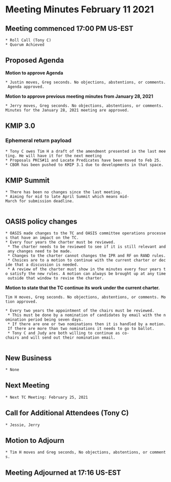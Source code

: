 = Meeting Minutes February 11 2021 =
== Meeting commenced 17:00 PM US-EST ==
 * Roll Call (Tony C)
 * Quorum Achieved

== Proposed Agenda ==

'''Motion to approve Agenda''' 

 * Justin moves, Greg seconds. No objections, abstentions, or comments. Agenda approved.

'''Motion to approve previous meeting minutes from January 28, 2021'''

 * Jerry moves, Greg seconds. No objections, abstentions, or comments. Minutes for the January 28, 2021 meeting are approved.

== KMIP 3.0 ==
=== Ephemeral return payload ===
 * Tony C owes Tim H a draft of the amendment presented in the last meeting. He will have it for the next meeting
 * Proposals PKCS#11 and Locate Predicates have been moved to Feb 25.
 * CBOR has been pushed to KMIP 3.1 due to developments in that space.
 
== KMIP Summit ==
 * There has been no changes since the last meeting.
 * Aiming for mid to late April Summit which means mid-March for submission deadline.
  
== OASIS policy changes ==
 * OASIS made changes to the TC and OASIS committee operations processes that have an impact on the TC.
 * Every four years the charter must be reviewed.
  * The charter needs to be reviewed to see if it is still relevant and any changes need to be made.
  * Changes to the charter cannot changes the IPR and RF on RAND rules.
  * Choices are to a motion to continue with the current charter or decide that a discussion is needed.
  * A review of the charter must show in the minutes every four years to satisfy the new rules. A motion can always be brought up at any time outside that window to revise the charter.  

'''Motion to state that the TC continue its work under the current charter.'''

 Tim H moves, Greg seconds. No objections, abstentions, or comments. Motion approved.

 * Every two years the appointment of the chairs must be reviewed.
  * This must be done by a nomination of candidates by email with the nomination period being seven days.
  * If there are one or two nominations then it is handled by a motion. If there are more than two nominations it needs to go to ballot.
  * Tony C and Judy are both willing to continue as co-chairs and will send out their nomination email.
   
== New Business ==
 * None
 
== Next Meeting ==
 * Next TC Meeting: February 25, 2021

== Call for Additional Attendees (Tony C) ==
 * Jessie, Jerry

== Motion to Adjourn ==
 * Tim H moves and Greg seconds, No objections, abstentions, or comments.

== Meeting Adjourned at 17:16 US-EST ==

